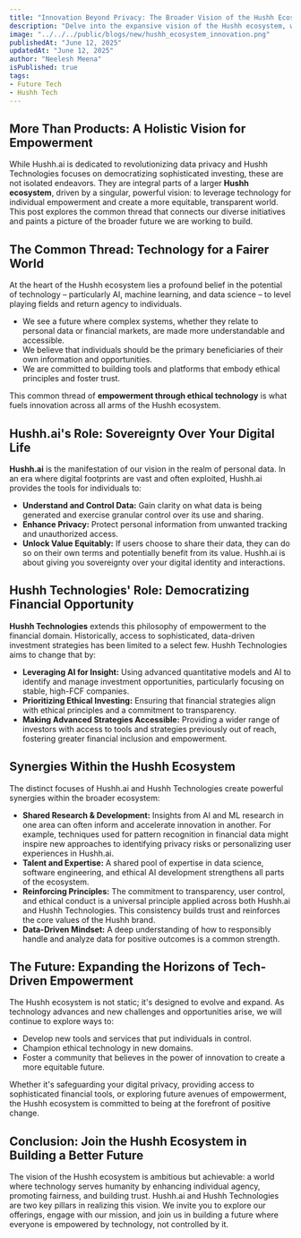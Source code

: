 ```yaml
---
title: "Innovation Beyond Privacy: The Broader Vision of the Hushh Ecosystem"
description: "Delve into the expansive vision of the Hushh ecosystem, where technology empowers individuals – from controlling personal data with Hushh.ai to accessing ethical investment opportunities with Hushh Technologies."
image: "../../../public/blogs/new/hushh_ecosystem_innovation.png"
publishedAt: "June 12, 2025"
updatedAt: "June 12, 2025"
author: "Neelesh Meena"
isPublished: true
tags:
- Future Tech
- Hushh Tech
---
```


## More Than Products: A Holistic Vision for Empowerment

While Hushh.ai is dedicated to revolutionizing data privacy and Hushh Technologies focuses on democratizing sophisticated investing, these are not isolated endeavors. They are integral parts of a larger **Hushh ecosystem**, driven by a singular, powerful vision: to leverage technology for individual empowerment and create a more equitable, transparent world. This post explores the common thread that connects our diverse initiatives and paints a picture of the broader future we are working to build.

## The Common Thread: Technology for a Fairer World

At the heart of the Hushh ecosystem lies a profound belief in the potential of technology – particularly AI, machine learning, and data science – to level playing fields and return agency to individuals.
*   We see a future where complex systems, whether they relate to personal data or financial markets, are made more understandable and accessible.
*   We believe that individuals should be the primary beneficiaries of their own information and opportunities.
*   We are committed to building tools and platforms that embody ethical principles and foster trust.

This common thread of **empowerment through ethical technology** is what fuels innovation across all arms of the Hushh ecosystem.

## Hushh.ai's Role: Sovereignty Over Your Digital Life

**Hushh.ai** is the manifestation of our vision in the realm of personal data. In an era where digital footprints are vast and often exploited, Hushh.ai provides the tools for individuals to:
*   **Understand and Control Data:** Gain clarity on what data is being generated and exercise granular control over its use and sharing.
*   **Enhance Privacy:** Protect personal information from unwanted tracking and unauthorized access.
*   **Unlock Value Equitably:** If users choose to share their data, they can do so on their own terms and potentially benefit from its value.
Hushh.ai is about giving you sovereignty over your digital identity and interactions.

## Hushh Technologies' Role: Democratizing Financial Opportunity

**Hushh Technologies** extends this philosophy of empowerment to the financial domain. Historically, access to sophisticated, data-driven investment strategies has been limited to a select few. Hushh Technologies aims to change that by:
*   **Leveraging AI for Insight:** Using advanced quantitative models and AI to identify and manage investment opportunities, particularly focusing on stable, high-FCF companies.
*   **Prioritizing Ethical Investing:** Ensuring that financial strategies align with ethical principles and a commitment to transparency.
*   **Making Advanced Strategies Accessible:** Providing a wider range of investors with access to tools and strategies previously out of reach, fostering greater financial inclusion and empowerment.

## Synergies Within the Hushh Ecosystem

The distinct focuses of Hushh.ai and Hushh Technologies create powerful synergies within the broader ecosystem:
*   **Shared Research & Development:** Insights from AI and ML research in one area can often inform and accelerate innovation in another. For example, techniques used for pattern recognition in financial data might inspire new approaches to identifying privacy risks or personalizing user experiences in Hushh.ai.
*   **Talent and Expertise:** A shared pool of expertise in data science, software engineering, and ethical AI development strengthens all parts of the ecosystem.
*   **Reinforcing Principles:** The commitment to transparency, user control, and ethical conduct is a universal principle applied across both Hushh.ai and Hushh Technologies. This consistency builds trust and reinforces the core values of the Hushh brand.
*   **Data-Driven Mindset:** A deep understanding of how to responsibly handle and analyze data for positive outcomes is a common strength.

## The Future: Expanding the Horizons of Tech-Driven Empowerment

The Hushh ecosystem is not static; it's designed to evolve and expand. As technology advances and new challenges and opportunities arise, we will continue to explore ways to:
*   Develop new tools and services that put individuals in control.
*   Champion ethical technology in new domains.
*   Foster a community that believes in the power of innovation to create a more equitable future.

Whether it's safeguarding your digital privacy, providing access to sophisticated financial tools, or exploring future avenues of empowerment, the Hushh ecosystem is committed to being at the forefront of positive change.

## Conclusion: Join the Hushh Ecosystem in Building a Better Future

The vision of the Hushh ecosystem is ambitious but achievable: a world where technology serves humanity by enhancing individual agency, promoting fairness, and building trust. Hushh.ai and Hushh Technologies are two key pillars in realizing this vision. We invite you to explore our offerings, engage with our mission, and join us in building a future where everyone is empowered by technology, not controlled by it.